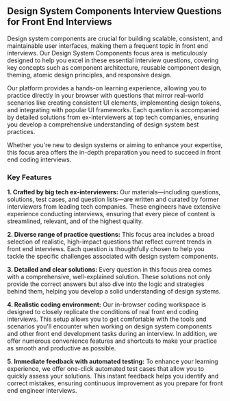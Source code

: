 ## Design System Components Interview Questions for Front End Interviews

Design system components are crucial for building scalable, consistent, and maintainable user interfaces, making them a frequent topic in front end interviews. Our Design System Components focus area is meticulously designed to help you excel in these essential interview questions, covering key concepts such as component architecture, reusable component design, theming, atomic design principles, and responsive design.

Our platform provides a hands-on learning experience, allowing you to practice directly in your browser with questions that mirror real-world scenarios like creating consistent UI elements, implementing design tokens, and integrating with popular UI frameworks. Each question is accompanied by detailed solutions from ex-interviewers at top tech companies, ensuring you develop a comprehensive understanding of design system best practices.

Whether you're new to design systems or aiming to enhance your expertise, this focus area offers the in-depth preparation you need to succeed in front end coding interviews.

### Key Features

**1. Crafted by big tech ex-interviewers:** Our materials—including questions, solutions, test cases, and question lists—are written and curated by former interviewers from leading tech companies. These engineers have extensive experience conducting interviews, ensuring that every piece of content is streamlined, relevant, and of the highest quality.

**2. Diverse range of practice questions:** This focus area includes a broad selection of realistic, high-impact questions that reflect current trends in front end interviews. Each question is thoughtfully chosen to help you tackle the specific challenges associated with design system components.

**3. Detailed and clear solutions:** Every question in this focus area comes with a comprehensive, well-explained solution. These solutions not only provide the correct answers but also dive into the logic and strategies behind them, helping you develop a solid understanding of design systems.

**4. Realistic coding environment:** Our in-browser coding workspace is designed to closely replicate the conditions of real front end coding interviews. This setup allows you to get comfortable with the tools and scenarios you'll encounter when working on design system components and other front end development tasks during an interview. In addition, we offer numerous convenience features and shortcuts to make your practice as smooth and productive as possible.

**5. Immediate feedback with automated testing:** To enhance your learning experience, we offer one-click automated test cases that allow you to quickly assess your solutions. This instant feedback helps you identify and correct mistakes, ensuring continuous improvement as you prepare for front end engineer interviews.
